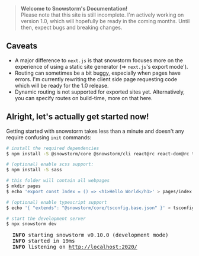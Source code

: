 
> **Welcome to Snowstorm's Documentation!**<br/>
> Please note that this site is still incomplete.
> I'm actively working on version 1.0, which will hopefully be ready in the coming months. Until then, expect bugs and breaking changes.

## Caveats

- A major difference to `next.js` is that snowstorm focuses more on the experience of using a static site generator (=> `next.js`'s export mode').
- Routing can sometimes be a bit buggy, especially when pages have errors. I'm currently rewriting the client side page requesting code which will be ready for the 1.0 release.
- Dynamic routing is not supported for exported sites yet. Alternatively, you can specify routes on build-time, more on that <Link to="/docs/dynamic-routes">here</Link>.

## Alright, let's actually get started now!

Getting started with snowstorm takes less than a minute and doesn't any require confusing `init` commands:

```bash
# install the required dependencies
$ npm install -S @snowstorm/core @snowstorm/cli react@rc react-dom@rc typescript

# (optional) enable scss support:
$ npm install -S sass

# this folder will contain all webpages
$ mkdir pages
$ echo 'export const Index = () => <h1>Hello World</h1>' > pages/index.tsx

# (optional) enable typescript support
$ echo '{ "extends": "@snowstorm/core/tsconfig.base.json" }' > tsconfig.json

# start the development server
$ npx snowstorm dev
```

<pre className="language-terminal">
  <b>INFO</b> starting snowstorm v0.10.0 (development mode)
  <b>INFO</b> started in 19ms
  <b>INFO</b> listening on <u>http:/​/localhost:2020/</u>
</pre>
